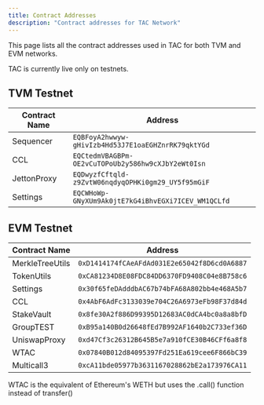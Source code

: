 ```yaml
---
title: Contract Addresses
description: "Contract addresses for TAC Network"
---
```


This page lists all the contract addresses used in TAC for both TVM and EVM networks.

<Info>TAC is currently live only on testnets.</Info>
## TVM Testnet

| Contract Name | Address                                            |
| ------------- | -------------------------------------------------- |
| Sequencer     | `EQBFoyA2hwwyw-gHivIzb4Hd53J7E1oaEGHZnrRK79qktYGd` |
| CCL           | `EQCtedmVBAGBPm-OE2vCuTOPoUb2y586hw9cXJbY2eWt0Isn` |
| JettonProxy   | `EQDwyzfCftqld-z9ZvtW06nqdyqOPHKi0gm29_UY5f95mGiF` |
| Settings      | `EQCWHoWp-GNyXUm9Ak0jtE7kG4iBhvEGXi7ICEV_WM1QCLfd` |

## EVM Testnet

| Contract Name   | Address                                      |
| --------------- | -------------------------------------------- |
| MerkleTreeUtils | `0xD1414174fCAeAFdAd031E2e65042f8D6cd0A6887` |
| TokenUtils      | `0xCA81234D8E08FDC84DD6370FD9408C04e8B758c6` |
| Settings        | `0x30f65feDAdddbAC67b74bFA68A802bb4e468A5b7` |
| CCL | `0x4AbF6AdFc3133039e704C26A6973eFb98F37d84d` |
| StakeVault      | `0x8fe30A2f886D99395D12683AC0dCA4bc0a8a8bfD` |
| GroupTEST       | `0xB95a140B0d26648fEd7B992AF1640b2C733ef36D` |
| UniswapProxy    | `0xd47Cf3c26312B645B5e7a910fCE30B46CFf6a8f8` |
| WTAC            | `0x07840B012d84095397Fd251Ea619cee6F866bC39` |
| Multicall3      | `0xcA11bde05977b3631167028862bE2a173976CA11` |

<Info>
  WTAC is the equivalent of Ethereum's WETH but uses the .call() function
  instead of transfer()
</Info>
